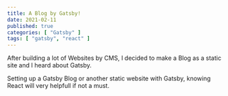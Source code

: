 ```yaml
---
title: A Blog by Gatsby!
date: 2021-02-11
published: true
categories: [ "Gatsby" ]
tags: [ "gatsby", "react" ]
---
```


After building a lot of Websites by CMS, I decided to make a Blog as a static site and I heard about Gatsby.
  
Setting up a Gatsby Blog or another static website with Gatsby, knowing React will very helpfull if not a must. 



